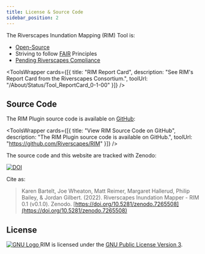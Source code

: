 ```yaml
---
title: License & Source Code
sidebar_position: 2
---
```



The Riverscapes Inundation Mapping (RIM) Tool is:
- [Open-Source](https://github.com/Riverscapes/RIM)
- Striving to follow [FAIR](https://force11.org/info/the-fair-data-principles/) Principles
- [Pending Riverscapes Compliance](https://riverscapes.net/Tools/#riverscapes-compliant-tools) 



<ToolsWrapper
  cards={[{
    title: "RIM Report Card",
    description: "See RIM's Report Card from the Riverscapes Consortium.",
    toolUrl: "/About/Status/Tool_ReportCard_0-1-00"
  }]}
/>

## Source Code
The RIM Plugin source code is available on [GitHub](https://github.com/Riverscapes/RIM):



<ToolsWrapper
  cards={[{
    title: "View RIM Source Code on GitHub",
    description: "The RIM Plugin source code is available on GitHub.",
    toolUrl: "https://github.com/Riverscapes/RIM"
  }]}
/>


The source code and this website are tracked with Zenodo:

[![DOI](https://zenodo.org/badge/DOI/10.5281/zenodo.7265508.svg)](https://doi.org/10.5281/zenodo.7265508)

Cite as:
> Karen Bartelt, Joe Wheaton, Matt Reimer, Margaret Hallerud, Philip Bailey, & Jordan Gilbert. (2022). Riverscapes Inundation Mapper - RIM 0.1 (v0.1.0). Zenodo. [https://doi.org/10.5281/zenodo.7265508](https://doi.org/10.5281/zenodo.7265508)



## License

[
  ![GNU Logo](https://www.gnu.org/graphics/heckert_gnu.transp.small.png)
](https://www.gnu.org/licenses/gpl-3.0.en.html)
RIM is licensed under the [GNU Public License Version 3](https://github.com/Riverscapes/RIM/blob/docs/LICENSE).

